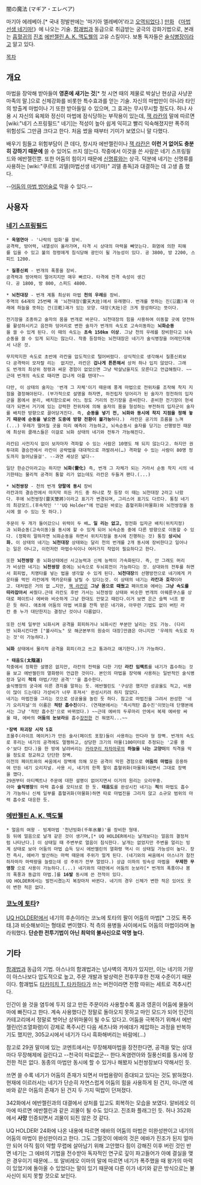 闇の魔法 (マギア・エレベア)

마기아 에레베아.[* 국내 정발판에는 '마기아 엘레베어'라고 [[오역]]되었다.]
[[만화]] 《[[마법선생 네기마!]]》에 나오는 기술. [[함괘법]]과 동급으로 취급받는 궁극의 강화기법으로, 본래는 [[흡혈귀]]의 [[진조]] [[에반젤린 A. K. 맥도웰]]의 고유 스킬이다. 보통 독자들은 [[술식병장]]이라고 알고 있다.

[[목차]]
== 개요 ==
마법을 장악해 받아들여 '''영혼에 새기는 것'''[* 첫 시연 때의 제물로 박살난 현상금 사냥꾼 마족의 말.]으로 신체강화를 비롯한 특수효과를 얻는 기술. 자신의 마법만이 아니라 타인의 방출계 마법이나 기 또한 받아들일 수 있으며, 그 효과는 무시무시할 정도다. 허나 사용 시 자신의 육체와 정신이 마법에 잠식당하는 부작용이 있는데, [[잭 라칸]]의 말에 따르면 [wiki:"네기 스프링필드" 네기]는 적성이 높아 쉽게 익히고 빨리 익숙해졌지만 폭주의 위험성도 그만큼 크다고 한다. 처음 썼을 때부터 기미가 보였으니 말 다했다.

배우기 힘들고 위험부담이 큰 데다, 창시자 에반젤린이나 [[잭 라칸]]은 '''이런 거 없어도 충분히 강하기 때문에''' 쓸 수 있어도 쓰지 않는다. 작중에서 이것을 쓴 사람은 네기 스프링필드와 에반젤린뿐. 또한 어둠의 힘이기 때문에 [[신명류]]와는 상극. 덕분에 네기는 신명류를 사용하는 [wiki:"쿠르트 괴델(마법선생 네기마)" 괴델 총독]과 대결하는 데 고생 좀 했다.

--[[어둠의 마법 방어술]]로 막을 수 있다.--

== 사용자 ==
=== [[네기 스프링필드]] ===
 * '''옥염연아''' - '나락의 업화'를 장비.
 공격력, 방어력, 내열성이 올라가며, 타격 시 상대의 마력을 빼앗는다. 화염에 의한 피해를 입을 수 있고 불의 정령에게 침식당해 광인이 될 가능성이 있다. 공 3800, 방 2200, 스피드 1200.

 * '''질풍신뢰''' - 번개의 폭풍을 장비.
 공격력과 방어력이 떨어지지만 매우 빠르다. 타격에 전격 속성이 생긴다. 공 1800, 방 800, 스피드 4800.

 * '''뇌천대장''' - 번개 계통 최상위 마법 '''천의 우레'''를 장비.
 주역의 64괘의 25번째 괘 '뇌천대장(雷天大壯)에서 유래했다. 번개를 뜻하는 진(☳震)괘 아래에 하늘을 뜻하는 건(☰乾)괘가 있는 모양. 대장(大壯)은 크게 왕성하다는 뜻이다. 

 전기장을 조종하고 술자의 몸을 번개로 바꾼다. 뇌천대장의 힘을 사용하여 이동할 곳에 양전하를 활성하시키고 음전하 덩어리로 변한 술자가 번개의 속도로 고속이동하는 '''뇌화순동'''을 쓸 수 있게 된다. 이 때의 속도는 '''초속 150km 이상'''. 그냥 천의 우레를 장비한다고 뇌속순동을 쓸 수 있게 되지는 않는다. 작중 등장하는 뇌천대장은 네기가 술식병장을 어레인지해서 나온 것.

 무지막지한 속도로 초반에 라칸을 압도적으로 털어버렸다. 상식적으로 생각해서 질풍신뢰보다 공격력이 모자랄 리는  없지만, 라칸은 '''겁나게 튼튼해서''' 상처 하나 입지 않았다. 그래도 번개의 최상위 정령과 싸운 경험이 없었으면 그냥 박살났을지도 모른다고 언급해줬다. ~~근데 번개의 속도로 때리면 겁나게 아플 텐데?~~

 다만, 이 상태의 술자는 '번개 그 자체'이기 때문에 풍계 마법으로 전위차를 조작해 착지 지점을 결정해야된다. (부가적으로 설명을 하자면, 하전립자 덩어리가 된 술자가 정전하의 입자군을 몸에서 분리, 배치함으로써 어느 정도 거리의 전기장을 준비한다. 준비한 전기장이 현세대가 되면서 거기에 있는 강력한 전위차에 의해 술자의 몸을 형성하는 부전하의 입자군이 술자를 배치한 방향으로 끌어당겨진다. 즉, '''순동을 넣기 전, 뇌화와 동시에 착지 지점을 정해 놓기 때문에 순동을 넣으면 도중에 방향 전환이 불가능'''하다.)  라칸은 공기의 흐름을 느껴(...) 우레가 떨어질 곳을 미리 예측이 가능하고, 뇌속순동시 술자를 당기는 선행방전 때문에 최상위 클래스들은 이걸로 뇌화 상태의 네기와 전투가 가능해진다.

 라칸曰 사전지식 없이 보자마자 격파할 수 있는 사람은 10명도 채 되지 않는다고. 하지만 권투대회 결승전에서 라칸이 공략법을 대대적으로 까발려서(…) 격파할 수 있는 사람이 80명 정도까지 늘어났을걸'. --과연 세상은 넓다--

 일단 한순간이라고는 하지만 '''뇌화(雷化)''' 즉, 번개 그 자체가 되는 거라서 순동 착지 시의 네기한테는 물리적 공격이 통할 리가 없는데도 라칸은 두들겨 팬다.(...)

 * '''뇌천쌍장''' - 천의 번개 '''양팔에 동시''' 장비
 라칸과의 결승전에서 마지막 히든 카드 중 하나로 첫 등장 이 때는 뇌천대장 2라고 나왔다. 후에 뇌천쌍장(雷天雙將)이라고 표기가 변경되며, 그리스어 표기도 다르다. 통칭 네기의 최강모드.(후속작인 '''UQ Holder"에 언급된 바로는 흡혈귀화(마물화)와 뇌천쌍장을 동시에 쓸 수 있는 듯 하다.)

 주문이 두 개가 들어갔으니 위력이 두 배… '''일 리는 없고,''' 정전화 입자군 배치(위치지정)과 뇌화순동(고속이동)을 동시에 할 수 있게 되어 뇌속순동 중에 다른 방향으로 이동할 수 있다. (정확히 말하자면 뇌화순동을 하면서 위치지정을 동시에 진행하는 것) 통칭 '''상시뇌화.''' 이 상태의 네기는 '''뇌천대장''' 상태와는 달리 천의 번개를 2개 동시에 장비한다고 일어나는 일은 아니고, 이런저런 마법수식이나 여러가지 작업이 필요하다고 한다.

 또한 '''뇌천쌍장''' 중 뇌화상태에선 사고능력과 신체 능력이 가속화된다. 즉, 안 그래도 머리가 비상한 네기는 '''뇌천쌍장''' 중에는 뇌속으로 두뇌회전이 가능하다는 것. 상대와의 전투를 하면서 회피법, 치명타를 넣는 법을 생각할 수 있게 된다. '''뇌천대장'''의 선행방전으로 네기에게 카운터를 먹인 라칸에게 역카운터를 날릴 수 있다는것. 이 상태의 네기는 '''라칸과 호각'''이라고. 대처법은 거의 없 …지만, [[잭 라칸]]은 '''그냥 몸으로 때웠고''' 페이트와 에바는 '''그냥 속도를 따라잡아서''' 싸웠다.근데 라칸도 후반 가서는 뇌천쌍장 상태와 비슷한 번개의 아웨룬쿠스를 상대로 페이트나 에바와 비슷하게 그냥 한대도 안맞고 때린다.이거 보면 은근 슬쩍 너프 받은 듯 하다. 애초에 어둠의 마법 버프를 잔뜩 받은 네기와, 아무런 기법도 없이 버틴 라칸 중 누가 대단한지는 결정난 것이나 다름없다.
 
 또한 신체 일부만 뇌화시켜 공격을 회피하거나 뇌화시킨 부분만 날리는 것도 가능. (다리만 뇌화시킨다면 ["볼사리노" 모 해군본부의 원숭이 대장]만큼은 아니지만 '우레의 속도로 차는 것'이 가능하다.)

 '''뇌화''' 상태에서 물리적 공격을 회피(라고 쓰고 통과라고 얘기한다.)가 가능하다.

 * '''태음도(太陰道)'''
 작중에서 정확한 설명은 없지만, 라칸의 전력을 다한 기탄 '''라칸 임팩트'''를 네기가 흡수하는 것을 보고 에반젤린의 열화령이 언급한 것이다. 본인의 마법을 장악해 사용하는 일반적인 술식병장과 달리 '''적의''' 마법/기탄 공격'''을 흡수한다.
 술식병장의 궁극에 이른 경지를 말하는 듯. 에반젤린도 '구상은 했지만 성공율도 적고, 비용이 많이 드는데다 가성비가 너무 후져서' 완성시키려 하지 않았다.
 네기는 마법진을 그리는 것으로 성공율을 놀린 듯 하다. 참고로 마법진을 그려서 완성한 '네기 오리지널'의 이름은 '''적탄 흡수진'''이다. (연재본에서는 '즉시적탄 흡수진'이엇는데 단행본에서는 그냥 '적탄 흡수진'으로 바뀌었다.) ~~근데 에바의 두루마리 안에서 복제 에바랑 싸울 때, 에바의 '''어둠의 눈보라'''를 흡수[[장전]]한 건 뭐였지...~~

 *'''장벽 파괴장  시작 5호'''
 조물주(라이프 메이커)가 만든 술사(페이트 포함)들이 사용하는 만다라 형 장벽. 번개의 속도로 후리는 네기의 공격에도 멀쩡하고, 상당한 크기의 마물(100미터로 추정되는 '고룡 용수'보다 컸다.)을 한 방에 날려버리는 [[카라쿠리 차차마루]]의 '''하늘을 나는 고양이'''의 직격을 막을 정도로 정교하고 단단한 장벽.
 이전의 페이트와의 싸움에서 장벽에 의해 모든 공격이 막힌 경험으로 '''어둠의 마법'''을 응용하여 만든 네기 오리지널. 사용 시, 네기의 한쪽 팔이 흡혈귀화(마물화)되면서 그대로 장벽을 깼다. 
 29권부터 아티펙트나 주문에 대한 설명이 없어지면서 이거의 원리는 오리무중.
 아마 '''술직병장'''의 마력 흡수를 모티브로 한 듯. '''태음도'''를 완성시킨 네기는 '''적'''의 마법도 흡수가 가능하니 신체 일부를 흡혈귀화(마물화)하면 따로 마법진을 그리지 않고 소규모 범위의 마력 흡수로 대응한 듯.

=== [[에반젤린 A. K. 맥도웰]] ===
 * 얼음의 여왕 - 빙계마법 '천년빙화(千年氷華)'를 장비한 형태.
 등 뒤에 얼음으로 날개 같은 것이 생기며,[* UQ HOLDER에서는 날개보다는 얼음의 결정처럼 나타난다.] 이 상태일 때 주변부로 얼음이 침식한다. 날개는 없었지만 주변을 얼리는 빙계 상태로 보아 어둠의 마법 습득 당시 에반젤린의 열화령 역시 이 상태일 가능성이 높다. 장전 즉시, 에바가 발산하는 마력 때문에 주위가 얼게 된다. (네기와의 싸움에서 아스나가 참전하자마자 마력량을 늘렸는데 성 주위가 전부 얼었다.) 상급 이하의 빙속성 마법을  '''무제한 무영창''' 으로 사용이 가능하다.(...) 네기와의 대련에서 어둠의 눈보라[* 번개의 폭풍이나 봄의 폭풍과 동급의 마법.]를 '''16발''' 동시에 쓴 전적이 있다.
 UQ HOLDER에서는 발전시켰는지 복장마저 바뀐다. 네기의 경우 신체가 변한 적은 있어도 옷이 변한 적은 없다.

=== [[코노에 토타]]? ===
[[UQ HOLDER!]]에서 네기의 후손이라는 코노에 토타의 팔이 어둠의 마법[* 그것도 폭주태.]과 비슷해보이는 형태로 변이했다. 적 측의 용병들 사이에서도 어둠의 마법이라며 놀라워했다. '''단순한 전투기법이 아닌 최악의 불사신으로 악명 높다.'''

== 기타 ==
[[함괘법]]과 동급의 기법. 아스나의 함괘법과는 넘사벽의 격차가 있지만, 이는 네기의 기량이 아스나보다 압도적으로 높고, 주문 개발과 발상력은 전후무후한 천재 수준이기 때문이다. 함괘법도 [[타카미치 T. 타카하타]]가 쓰는 버전이라면 전함 따위는 세트로 격추시킨다.

인간이 쓸 것을 염두에 두지 않고 만든 주문이라 사용할수록 몸과 영혼이 어둠에 물들어 마에 빠진다고 한다. 계속 사용했다간 정말로 돌아오지 못하고 마인 모드가 되어 인간의 카테고리에서 정말로 벗어난 상위마물이 될 수도 있다고. 어둠을 극복하기 위해서 에반젤린(인조열화령)이 강제로 폭주시킨 다음 세츠나와 카에데가 제압하는 과정을 반복하기도 했지만, 305교시에서 네기가 다시 흑화해버리는 바람에(…)

참고로 29권 말미에 있는 코멘트에서는 무장해제마법을 장전한다면, 공격을 맞는 상대마다 무장해제에 걸린다고 --천국이 따로없군-- 한다.옥염련아와 질풍신뢰를 동시에 장전한 적은 없다. 동종의 마법만 동시에 할 수 있거나 해봤자 뇌천쌍장보다 약해서인 듯.

쓰면 쓸 수록 네기가 어둠의 존재가 되면서 마법용량이 증대되고 있다는 것도 밝혀졌다. 현재에 이르러서는 네기가 단순히 자연스럽게 어둠의 힘을 사용하게 된 건지, 아니면 에바와 같은 어둠의 존재가 된 건지 두 가지 떡밥이 던져졌다.

342화에서 에반젤린과의 대결에서 상처를 입고도 회복하는 모습을 보였다. 알비레오 이마에 따르면 에반젤린과 같은 괴물이 될 수도 있다고. 진조화 플래그인 듯. 허나 352화에서 '''사망''' 인증되면서 괴물이 되진 않은 것 같다. 

UQ HOLDER! 24화에 나온 내용에 따르면 에바의 어둠의 마법은 미완성판이고 네기의 어둠의 마법이 완성판이라고 한다. 그도 그럴것이 에바의 것은 에바가 진조가 된지 얼마 안 되어 아직 힘이 약할 무렵에 살아남기 위해 고안했다 힘이 강해진 이후 버린 것인 반면 네기는 그 에바의 기법을 전수받아 독자적인 연구로 깊이 파고들어가 아예 결실을 맺은 경우이기 때문에... 또 알비레오 이마의 말에 따르면 네기가 폭주했을 때 왕가의 마력이 있었기에 돌아올 수 있었다는 말이 있기 때문에 다른 이가 네기와 같은 방식으로는 불사신이 되지 못할 것으로 보인다. 
